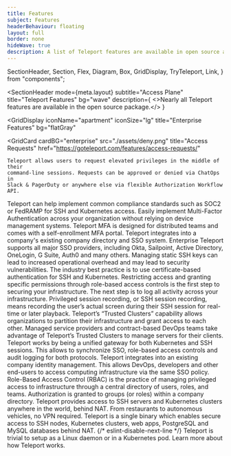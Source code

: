 ```yaml
---
title: Features
subject: Features
headerBehaviour: floating
layout: full
border: none
hideWave: true
description: A list of Teleport features are available in open source and enterprise packages.
---
```


  SectionHeader,
  Section,
  Flex,
  Diagram,
  Box,
  GridDisplay,
  TryTeleport,
  Link,
} from "components";


<SectionHeader
  mode={meta.layout}
  subtitle="Access Plane"
  title="Teleport Features"
  bg="wave"
  description={
    <>Nearly all Teleport features are available in the open source package.</>
  }
></SectionHeader>
<GridDisplay
  iconName="apartment"
  iconSize="lg"
  title="Enterprise Features"
  bg="flatGray"
>

  <GridCard
    cardBG="enterprise"
    src="./assets/deny.png"
    title="Access Requests"
    href="https://goteleport.com/features/access-requests/"
  >
    Teleport allows users to request elevated privileges in the middle of their
    command-line sessions. Requests can be approved or denied via ChatOps in
    Slack & PagerDuty or anywhere else via flexible Authorization Workflow API.
  </GridCard>
  <GridCard
    cardBG="enterprise"
    src="./assets/kubernetes.png"
    title="FedRamp & Soc 2"
    href="https://goteleport.com/teleport/how-it-works/fedramp-ssh-kubernetes/"
  >
    Teleport can help implement common compliance standards such as SOC2 or
    FedRAMP for SSH and Kubernetes access.
  </GridCard>
  <GridCard
    cardBG="enterprise"
    src="./assets/yubikey.png"
    title="Per-Session Multi-Factor Authentication"
    href="https://goteleport.com/features/multi-factor-auth/"
  >
    Easily implement Multi-Factor Authentication across your organization
    without relying on device management systems. Teleport MFA is designed for
    distributed teams and comes with a self-enrollment MFA portal.
  </GridCard>
  <GridCard
    cardBG="enterprise"
    src="./assets/SSO.png"
    title="Enterprise Single Sign-On (SSO)"
    href="https://goteleport.com/teleport/features/sso-for-ssh/"
  >
    Teleport integrates into a company's existing company directory and SSO
    system. Enterprise Teleport supports all major SSO providers, including
    Okta, Sailpoint, Active Directory, OneLogin, G Suite, Auth0 and many others.
  </GridCard>
</GridDisplay>
<GridDisplay
  iconName="circleCheck"
  iconSize="lg"
  title="Core Features"
  bg="flatWhite"
>
  <GridCard
    cardBG="core"
    src="./assets/auth-cert.png"
    title="Certificate Auth for SSH & K8s"
    href="https://goteleport.com/teleport/how-it-works/certificate-based-authentication-ssh-kubernetes/"
  >
    Managing static SSH keys can lead to increased operational overhead and may
    lead to security vulnerabilities. The industry best practice is to use
    certificate-based authentication for SSH and Kubernetes.
  </GridCard>
  <GridCard
    cardBG="core"
    src="./assets/audit-log.png"
    title="Audit Log"
    href="https://goteleport.com/teleport/how-it-works/audit-logging-for-ssh-and-kubernetes/"
  >
    Restricting access and granting specific permissions through role-based
    access controls is the first step to securing your infrastructure. The next
    step is to log all activity across your infrastructure.
  </GridCard>
  <GridCard
    cardBG="core"
    src="./assets/play-recording.png"
    title="Session Recording"
    href="https://goteleport.com/teleport/how-it-works/audit-logging-for-ssh-and-kubernetes/"
  >
    Privileged session recording, or SSH session recording, means recording the
    user’s actual screen during their SSH session for real-time or later
    playback.
  </GridCard>
  <GridCard cardBG="core" src="./assets/SSO.png" title="Trust Federation" href="">
    Teleport’s “Trusted Clusters” capability allows organizations to partition
    their infrastructure and grant access to each other. Managed service
    providers and contract-based DevOps teams take advantage of Teleport’s
    Trusted Clusters to manage servers for their clients.
  </GridCard>
  <GridCard
    cardBG="core"
    src="./assets/kubernetes.png"
    title="Kubernetes Access Management"
    href="https://goteleport.com/teleport/how-it-works/secure-kubernetes-access/"
  >
    Teleport works by being a unified gateway for both Kubernetes and SSH
    sessions. This allows to synchronize SSO, role-based access controls and
    audit logging for both protocols.
  </GridCard>
  <GridCard
    cardBG="core"
    src="./assets/SSO.png"
    title="Single Sign-On (SSO)"
    href="https://goteleport.com/teleport/features/sso-for-ssh/"
  >
    Teleport integrates into an existing company identity management. This
    allows DevOps, developers and other end-users to access computing
    infrastructure via the same SSO policy.
  </GridCard>
  <GridCard
    cardBG="core"
    src="./assets/role-access.png"
    title="Role-Based Access Controls (RBAC)"
    href="https://goteleport.com/teleport/features/rbac-for-ssh/"
  >
    Role-Based Access Control (RBAC) is the practice of managing privileged
    access to infrastructure through a central directory of users, roles, and
    teams. Authorization is granted to groups (or roles) within a company
    directory.
  </GridCard>
  <GridCard
    cardBG="core"
    src="./assets/motherboard.png"
    title="IoT and Edge Connectivity"
    href="https://goteleport.com/teleport/how-it-works/ssh-kubernetes-access-on-the-edge/"
  >
    Teleport provides access to SSH servers and Kubernetes clusters anywhere in
    the world, behind NAT. From restaurants to autonomous vehicles, no VPN
    required.
  </GridCard>
</GridDisplay>
<Diagram
  title="How Teleport Works"
  src="./assets/access-plane-2600.png"
  alt="a diagram of Teleport's secturity functionality"
  width={1300}
  height={583}
>
  Teleport is a single binary which enables secure access to SSH nodes, Kubernetes clusters, web apps, PostgreSQL and MySQL databases behind NAT. {/* eslint-disable-next-line */}
  Teleport is trivial to setup as a Linux daemon or in a Kubernetes pod. <Link color="light-blue" href="https://goteleport.com/teleport/how-it-works/">Learn more about how Teleport works.</Link>
</Diagram>
<TryTeleport />

